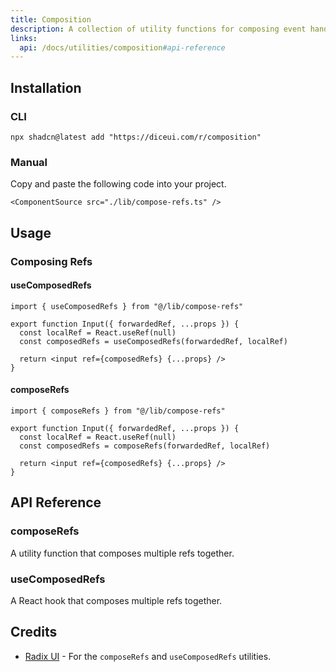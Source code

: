 ```yaml
---
title: Composition
description: A collection of utility functions for composing event handlers and refs in React components.
links:
  api: /docs/utilities/composition#api-reference
---
```


## Installation

### CLI

```package-install
npx shadcn@latest add "https://diceui.com/r/composition"
```

### Manual

<Steps>
  <Step>
    Copy and paste the following code into your project.

    <ComponentSource src="./lib/compose-refs.ts" />
  </Step>
</Steps>

## Usage

### Composing Refs

#### useComposedRefs

```tsx
import { useComposedRefs } from "@/lib/compose-refs"

export function Input({ forwardedRef, ...props }) {
  const localRef = React.useRef(null)
  const composedRefs = useComposedRefs(forwardedRef, localRef)

  return <input ref={composedRefs} {...props} />
}
```

#### composeRefs

```tsx
import { composeRefs } from "@/lib/compose-refs"

export function Input({ forwardedRef, ...props }) {
  const localRef = React.useRef(null)
  const composedRefs = composeRefs(forwardedRef, localRef)

  return <input ref={composedRefs} {...props} />
} 
```

## API Reference

### composeRefs

A utility function that composes multiple refs together.

<AutoTypeTable
  path="./types/docs/utilities.ts"
  name="ComposeRefsProps"
/>

### useComposedRefs

A React hook that composes multiple refs together.

<AutoTypeTable
  path="./types/docs/utilities.ts"
  name="UseComposedRefsProps"
/>

## Credits

- [Radix UI](https://github.com/radix-ui/primitives/blob/main/packages/react/compose-refs/src/compose-refs.tsx) - For the `composeRefs` and `useComposedRefs` utilities.
